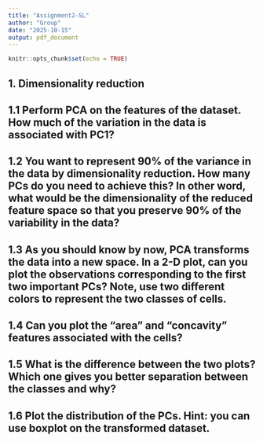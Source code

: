 ```yaml
---
title: "Assignment2-SL"
author: "Group"
date: "2025-10-15"
output: pdf_document
---
```


```r
knitr::opts_chunk$set(echo = TRUE)
```
## 1. Dimensionality reduction

## 1.1 Perform PCA on the features of the dataset. How much of the variation in the data is associated with PC1?

## 1.2 You want to represent 90% of the variance in the data by dimensionality reduction. How many PCs do you need to achieve this? In other word, what would be the dimensionality of the reduced feature space so that you preserve 90% of the variability in the data?

## 1.3 As you should know by now, PCA transforms the data into a new space. In a 2-D plot, can you plot the observations corresponding to the first two important PCs? Note, use two different colors to represent the two classes of cells.

## 1.4  Can you plot the "area" and "concavity"  features associated with the cells?

## 1.5 What is the difference between the two plots? Which one gives you better separation between the classes and why?

## 1.6 Plot the distribution of the PCs. Hint: you can use boxplot on the transformed dataset.

##
